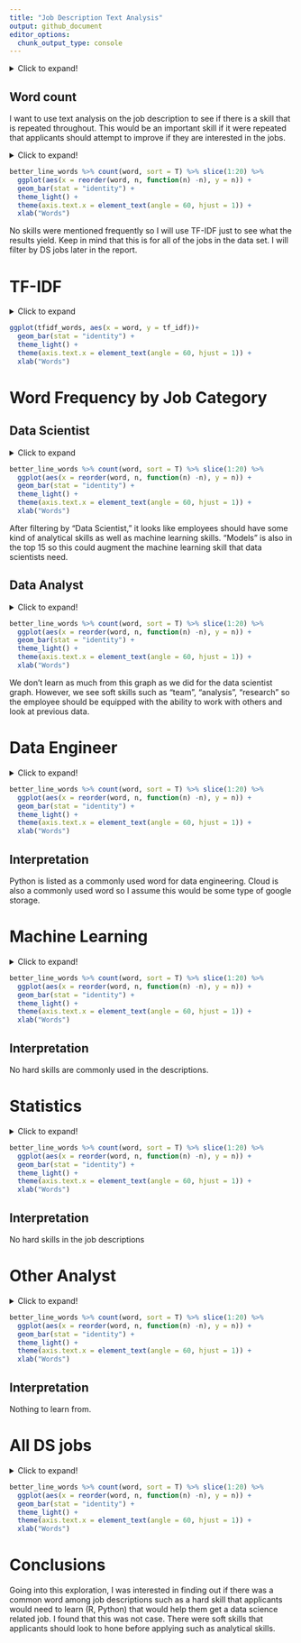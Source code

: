 ```yaml
---
title: "Job Description Text Analysis"
output: github_document
editor_options: 
  chunk_output_type: console
---
```

<details>
  <summary>Click to expand!</summary>
# Libraries

```r
loadPkg = function(toLoad){
  for(lib in toLoad){
    if(! lib %in% installed.packages()[,1])
    { install.packages(lib, repos='http://cran.rstudio.com/') }
    suppressMessages( library(lib, character.only=TRUE) ) }
}
packs=c('tidyverse', 'tidytext', 'textdata')
loadPkg(packs)
library(readr)
setwd("C:/Users/Matt Flaherty/Documents/Projects/eda20-team4-project")
ds_jobs <- read_csv("Data Cleaning/ds_jobs.csv")
```
</details>
## Word count

I want to use text analysis on the job description to see if there is a skill that is repeated throughout. This would be an important skill if it were repeated that applicants should attempt to improve if they are interested in the jobs.

<details>
  <summary>Click to expand!</summary>
  
1. Tokenize your corpus and generate a word count.
```r
job_words <- ds_jobs %>% select(job_category,job_desc) %>% unnest_tokens(word, job_desc)
head(job_words)

job_words %>% count(word, sort = T) %>% slice(1:15) %>% 
  ggplot(aes(x = reorder(word, n, function(n) -n), y = n)) + 
  geom_bar(stat = "identity") + 
  theme_light() +
  theme(axis.text.x = element_text(angle = 60, hjust = 1)) + 
  xlab("Words")
```

2. Using the `TidyText` package, remove stop words and generate a new word count.
```r
better_line_words <- job_words %>% anti_join(stop_words)
```

3. Create a visualization of the word count distribution and interpret your results.
```r
better_line_words %>% count(word, sort = T) %>% slice(1:15) %>% 
  ggplot(aes(x = reorder(word, n, function(n) -n), y = n)) + 
  geom_bar(stat = "identity") + 
  theme_light() +
  theme(axis.text.x = element_text(angle = 60, hjust = 1)) + 
  xlab("Words")
```

```r
personal_stop_words <- stop_words %>% select(-lexicon) %>% 
  bind_rows(data.frame(word = c("â")))

better_line_words <- job_words %>% anti_join(personal_stop_words)
```
</details>
```r
better_line_words %>% count(word, sort = T) %>% slice(1:20) %>% 
  ggplot(aes(x = reorder(word, n, function(n) -n), y = n)) + 
  geom_bar(stat = "identity") + 
  theme_light() +
  theme(axis.text.x = element_text(angle = 60, hjust = 1)) + 
  xlab("Words")
```

No skills were mentioned frequently so I will use TF-IDF just to see what the results yield. Keep in mind that this is for all of the jobs in the data set. I will filter by DS jobs later in the report.

# TF-IDF
<details>
  <summary>Click to expand</summary>
1. Generate a tf-idf measure of words in your dataset.
```r
idf_words <- ds_jobs %>% select(job_category, job_desc) %>% 
  unnest_tokens(word,job_desc) %>% count(job_category, word, sort = T)

better_idf_words <- idf_words %>% anti_join(personal_stop_words)

description_length <- better_idf_words %>% group_by(job_category) %>% summarize(total = sum(n()))

better_idf_words <- left_join(better_idf_words, description_length)

tfidf_words <- better_idf_words %>% bind_tf_idf(word, job_category, n)

tfidf_words <- tfidf_words %>% arrange(desc(tf_idf)) %>% slice(1:15)

tfidf_words %>% arrange(desc(tf_idf)) %>% head()
```

2. Create a visualization of the tf-idf measure and interpret your results.
```r
tfidf_words$word <- factor(tfidf_words$word, levels = tfidf_words$word[order(desc(tfidf_words$tf_idf))])
```
</details>
```r
ggplot(tfidf_words, aes(x = word, y = tf_idf))+
  geom_bar(stat = "identity") + 
  theme_light() +
  theme(axis.text.x = element_text(angle = 60, hjust = 1)) + 
  xlab("Words")
```

# Word Frequency by Job Category

## Data Scientist
<details>
  <summary>Click to expand</summary>
1. Tokenize your corpus and generate a word count.
```r
ds_words <- ds_jobs%>%
  filter(job_category == "Data Scientist")

job_words <- ds_words %>% select(job_category,job_desc) %>% unnest_tokens(word, job_desc)
head(job_words)
```

2. Using the `TidyText` package, remove stop words and generate a new word count.
```r
better_line_words <- job_words %>% anti_join(stop_words)
```

3. Create a visualization of the word count distribution and interpret your results.
```r
better_line_words %>% count(word, sort = T) %>% slice(1:15) %>% 
  ggplot(aes(x = reorder(word, n, function(n) -n), y = n)) + 
  geom_bar(stat = "identity") + 
  theme_light() +
  theme(axis.text.x = element_text(angle = 60, hjust = 1)) + 
  xlab("Words")
```

```r
personal_stop_words <- stop_words %>% select(-lexicon) %>% 
  bind_rows(data.frame(word = c("â")))

better_line_words <- job_words %>% anti_join(personal_stop_words)
```
</details>
```r
better_line_words %>% count(word, sort = T) %>% slice(1:20) %>% 
  ggplot(aes(x = reorder(word, n, function(n) -n), y = n)) + 
  geom_bar(stat = "identity") + 
  theme_light() +
  theme(axis.text.x = element_text(angle = 60, hjust = 1)) + 
  xlab("Words")
```

After filtering by "Data Scientist," it looks like employees should have some kind of analytical skills as well as machine learning skills. "Models" is also in the top 15 so this could augment the machine learning skill that data scientists need. 

## Data Analyst
<details>
  <summary>Click to expand!</summary>
1. Tokenize your corpus and generate a word count.
```r
analyst_words <- ds_jobs%>%
  filter(job_category == "Data Analyst")

job_words <- analyst_words %>% select(job_category,job_desc) %>% unnest_tokens(word, job_desc)
head(job_words)
```

2. Using the `TidyText` package, remove stop words and generate a new word count.
```r
better_line_words <- job_words %>% anti_join(stop_words)
```

3. Create a visualization of the word count distribution and interpret your results.
```r
better_line_words %>% count(word, sort = T) %>% slice(1:15) %>% 
  ggplot(aes(x = reorder(word, n, function(n) -n), y = n)) + 
  geom_bar(stat = "identity") + 
  theme_light() +
  theme(axis.text.x = element_text(angle = 60, hjust = 1)) + 
  xlab("Words")
```

```r
personal_stop_words <- stop_words %>% select(-lexicon) %>% 
  bind_rows(data.frame(word = c("â")))

better_line_words <- job_words %>% anti_join(personal_stop_words)
```
</details>
```r
better_line_words %>% count(word, sort = T) %>% slice(1:20) %>% 
  ggplot(aes(x = reorder(word, n, function(n) -n), y = n)) + 
  geom_bar(stat = "identity") + 
  theme_light() +
  theme(axis.text.x = element_text(angle = 60, hjust = 1)) + 
  xlab("Words")
```

We don't learn as much from this graph as we did for the data scientist graph. However, we see soft skills such as "team", "analysis", "research" so the employee should be equipped with the ability to work with others and look at previous data.

# Data Engineer

<details>
  <summary>Click to expand!</summary>
1. Tokenize your corpus and generate a word count.
```r
engineer_words <- ds_jobs%>%
  filter(job_category == "Data Engineer")

job_words <- engineer_words %>% select(job_category,job_desc) %>% unnest_tokens(word, job_desc)
head(job_words)
```

2. Using the `TidyText` package, remove stop words and generate a new word count.
```r
better_line_words <- job_words %>% anti_join(stop_words)
```

3. Create a visualization of the word count distribution and interpret your results.
```r
better_line_words %>% count(word, sort = T) %>% slice(1:15) %>% 
  ggplot(aes(x = reorder(word, n, function(n) -n), y = n)) + 
  geom_bar(stat = "identity") + 
  theme_light() +
  theme(axis.text.x = element_text(angle = 60, hjust = 1)) + 
  xlab("Words")
```
</details>
```r
better_line_words %>% count(word, sort = T) %>% slice(1:20) %>% 
  ggplot(aes(x = reorder(word, n, function(n) -n), y = n)) + 
  geom_bar(stat = "identity") + 
  theme_light() +
  theme(axis.text.x = element_text(angle = 60, hjust = 1)) + 
  xlab("Words")
```

## Interpretation

Python is listed as a commonly used word for data engineering. Cloud is also a commonly used word so I assume this would be some type of google storage.

# Machine Learning

<details>
  <summary>Click to expand!</summary>
1. Tokenize your corpus and generate a word count.
```r
ml_words <- ds_jobs%>%
  filter(job_category == "Machine Learning")

job_words <- ml_words %>% select(job_category,job_desc) %>% unnest_tokens(word, job_desc)
head(job_words)
```

2. Using the `TidyText` package, remove stop words and generate a new word count.
```r
better_line_words <- job_words %>% anti_join(stop_words)
```

3. Create a visualization of the word count distribution and interpret your results.
```r
better_line_words %>% count(word, sort = T) %>% slice(1:15) %>% 
  ggplot(aes(x = reorder(word, n, function(n) -n), y = n)) + 
  geom_bar(stat = "identity") + 
  theme_light() +
  theme(axis.text.x = element_text(angle = 60, hjust = 1)) + 
  xlab("Words")
```
</details>
```r
better_line_words %>% count(word, sort = T) %>% slice(1:20) %>% 
  ggplot(aes(x = reorder(word, n, function(n) -n), y = n)) + 
  geom_bar(stat = "identity") + 
  theme_light() +
  theme(axis.text.x = element_text(angle = 60, hjust = 1)) + 
  xlab("Words")
```

## Interpretation

No hard skills are commonly used in the descriptions. 

# Statistics

<details>
  <summary>Click to expand!</summary>
1. Tokenize your corpus and generate a word count.
```r
stats_words <- ds_jobs%>%
  filter(job_category == "Statistics")

job_words <- stats_words %>% select(job_category,job_desc) %>% unnest_tokens(word, job_desc)
head(job_words)
```

2. Using the `TidyText` package, remove stop words and generate a new word count.
```r
better_line_words <- job_words %>% anti_join(stop_words)
```

3. Create a visualization of the word count distribution and interpret your results.
</details>
```r
better_line_words %>% count(word, sort = T) %>% slice(1:20) %>% 
  ggplot(aes(x = reorder(word, n, function(n) -n), y = n)) + 
  geom_bar(stat = "identity") + 
  theme_light() +
  theme(axis.text.x = element_text(angle = 60, hjust = 1)) + 
  xlab("Words")
```

## Interpretation

No hard skills in the job descriptions

# Other Analyst

<details>
  <summary>Click to expand!</summary>
1. Tokenize your corpus and generate a word count.
```r
other_analyst_words <- ds_jobs%>%
  filter(job_category == "Other Analyst")

job_words <- other_analyst_words %>% select(job_category,job_desc) %>% unnest_tokens(word, job_desc)
head(job_words)
```

2. Using the `TidyText` package, remove stop words and generate a new word count.
```r
better_line_words <- job_words %>% anti_join(stop_words)
```

3. Create a visualization of the word count distribution and interpret your results.
</details>
```r
better_line_words %>% count(word, sort = T) %>% slice(1:20) %>% 
  ggplot(aes(x = reorder(word, n, function(n) -n), y = n)) + 
  geom_bar(stat = "identity") + 
  theme_light() +
  theme(axis.text.x = element_text(angle = 60, hjust = 1)) + 
  xlab("Words")
```

## Interpretation

Nothing to learn from.

# All DS jobs
<details>
  <summary>Click to expand!</summary>
```r
ds_filter <- ds_jobs %>%
  filter(!is.na(job_category)) %>%
  filter(job_category == "Data Analyst" | job_category == "Data Engineer" | job_category == "Data Scientist" | job_category == "Machine Learning" | job_category == "Other Analyst" | job_category == "Statistics")

job_words <- ds_filter %>% select(job_category,job_desc) %>% unnest_tokens(word, job_desc)
```

```r
better_line_words <- job_words %>% anti_join(stop_words)
```
</details>
```r
better_line_words %>% count(word, sort = T) %>% slice(1:20) %>% 
  ggplot(aes(x = reorder(word, n, function(n) -n), y = n)) + 
  geom_bar(stat = "identity") + 
  theme_light() +
  theme(axis.text.x = element_text(angle = 60, hjust = 1)) + 
  xlab("Words")
```

# Conclusions

Going into this exploration, I was interested in finding out if there was a common word among job descriptions such as a hard skill that applicants would need to learn (R, Python) that would help them get a data science related job. I found that this was not case. There were soft skills that applicants should look to hone before applying such as analytical skills.
